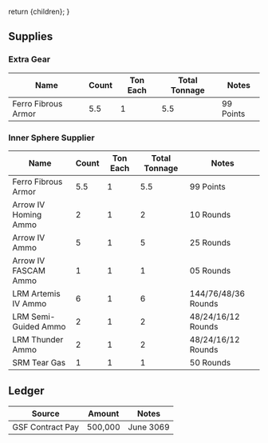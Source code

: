  return <Framework>{children}</Framework>;
}

## Supplies

### Extra Gear

| Name                | Count | Ton Each | Total Tonnage | Notes     |
| ------------------- | ----- | -------- | ------------- | --------- |
| Ferro Fibrous Armor | 5.5   | 1        | 5.5           | 99 Points |

### Inner Sphere Supplier

| Name                 | Count | Ton Each | Total Tonnage | Notes               |
| -------------------- | ----- | -------- | ------------- | ------------------- |
| Ferro Fibrous Armor  | 5.5   | 1        | 5.5           | 99 Points           |
| Arrow IV Homing Ammo | 2     | 1        | 2             | 10 Rounds           |
| Arrow IV Ammo        | 5     | 1        | 5             | 25 Rounds           |
| Arrow IV FASCAM Ammo | 1     | 1        | 1             | 05 Rounds           |
| LRM Artemis IV Ammo  | 6     | 1        | 6             | 144/76/48/36 Rounds |
| LRM Semi-Guided Ammo | 2     | 1        | 2             | 48/24/16/12 Rounds  |
| LRM Thunder Ammo     | 2     | 1        | 2             | 48/24/16/12 Rounds  |
| SRM Tear Gas         | 1     | 1        | 1             | 50 Rounds           |

## Ledger

| Source           | Amount  | Notes     |
| ---------------- | ------- | --------- |
| GSF Contract Pay | 500,000 | June 3069 |

